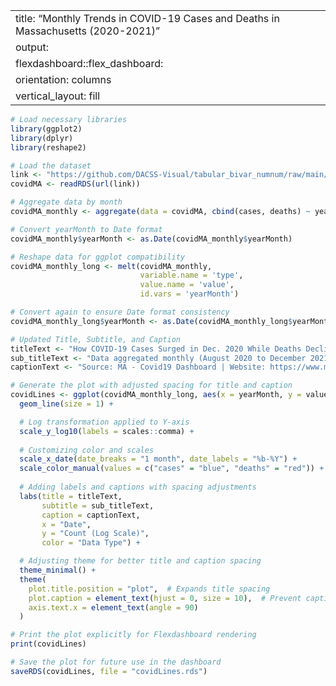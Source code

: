 
---
title: "Monthly Trends in COVID-19 Cases and Deaths in Massachusetts (2020-2021)"
output: 
  flexdashboard::flex_dashboard:
    orientation: columns
    vertical_layout: fill
---





```r
# Load necessary libraries
library(ggplot2)
library(dplyr)
library(reshape2)

# Load the dataset
link <- "https://github.com/DACSS-Visual/tabular_bivar_numnum/raw/main/data/covidMA.rds"
covidMA <- readRDS(url(link))

# Aggregate data by month
covidMA_monthly <- aggregate(data = covidMA, cbind(cases, deaths) ~ yearMonth, sum)

# Convert yearMonth to Date format
covidMA_monthly$yearMonth <- as.Date(covidMA_monthly$yearMonth)

# Reshape data for ggplot compatibility
covidMA_monthly_long <- melt(covidMA_monthly, 
                             variable.name = 'type',
                             value.name = 'value',
                             id.vars = 'yearMonth')

# Convert again to ensure Date format consistency
covidMA_monthly_long$yearMonth <- as.Date(covidMA_monthly_long$yearMonth)

# Updated Title, Subtitle, and Caption
titleText <- "How COVID-19 Cases Surged in Dec. 2020 While Deaths Declined in MA"
sub_titleText <- "Data aggregated monthly (August 2020 to December 2021) for Massachusetts."
captionText <- "Source: MA - Covid19 Dashboard | Website: https://www.mass.gov/info-details/covid-19-reporting"

# Generate the plot with adjusted spacing for title and caption
covidLines <- ggplot(covidMA_monthly_long, aes(x = yearMonth, y = value, color = type)) +
  geom_line(size = 1) +

  # Log transformation applied to Y-axis
  scale_y_log10(labels = scales::comma) + 
  
  # Customizing color and scales
  scale_x_date(date_breaks = "1 month", date_labels = "%b-%Y") +
  scale_color_manual(values = c("cases" = "blue", "deaths" = "red")) +
  
  # Adding labels and captions with spacing adjustments
  labs(title = titleText, 
       subtitle = sub_titleText, 
       caption = captionText, 
       x = "Date", 
       y = "Count (Log Scale)", 
       color = "Data Type") +

  # Adjusting theme for better title and caption spacing
  theme_minimal() +
  theme(
    plot.title.position = "plot",  # Expands title spacing
    plot.caption = element_text(hjust = 0, size = 10),  # Prevent caption cutoff
    axis.text.x = element_text(angle = 90)
  )

# Print the plot explicitly for Flexdashboard rendering
print(covidLines)

# Save the plot for future use in the dashboard
saveRDS(covidLines, file = "covidLines.rds")



```

